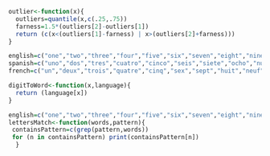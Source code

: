 ```r
outlier<-function(x){
  outliers=quantile(x,c(.25,.75))
  farness=1.5*(outliers[2]-outliers[1])
  return (c(x<(outliers[1]-farness) | x>(outliers[2]+farness)))
}
```

```r
english=c("one","two","three","four","five","six","seven","eight","nine","ten")
spanish=c("uno","dos","tres","cuatro","cinco","seis","siete","ocho","nuave","diez")
french=c("un","deux","trois","quatre","cinq","sex","sept","huit","neuf","dex")

digitToWord<-function(x,language){
  return (language[x])
}
```

```r
english=c("one","two","three","four","five","six","seven","eight","nine","ten")
lettersMatch<-function(words,pattern){
 containsPattern=c(grep(pattern,words))
 for (n in containsPattern) print(containsPattern[n])   
  }
```
